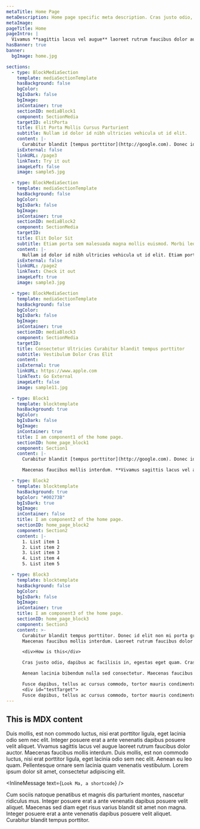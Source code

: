 ```yaml
---
metaTitle: Home Page
metaDescription: Home page specific meta description. Cras justo odio, dapibus ac facilisis in, egestas eget quam.
metaImage:
pageTitle: Home
pageIntro: |
  Vivamus **sagittis lacus vel augue** laoreet rutrum faucibus dolor auctor. [In-page link to anchor below](#testTarget). Smooth scrolling is implemented with css `scroll-behavior: smooth;`. Integer posuere erat a ante venenatis dapibus posuere velit aliquet. Duis mollis, est non commodo luctus, nisi erat porttitor ligula, _eget lacinia odio sem nec elit_. Cum sociis natoque penatibus et magnis dis parturient montes, nascetur ridiculus mus. Vivamus sagittis lacus vel augue laoreet rutrum faucibus dolor auctor. Vivamus sagittis lacus vel augue laoreet rutrum faucibus dolor auctor.
hasBanner: true
banner:
  bgImage: home.jpg

sections:
  - type: BlockMediaSection
    template: mediaSectionTemplate
    hasBackground: false
    bgColor:
    bgIsDark: false
    bgImage:
    inContainer: true
    sectionID: mediaBlock1
    component: SectionMedia
    targetID: elitPorta
    title: Elit Porta Mollis Cursus Parturient
    subtitle: Nullam id dolor id nibh ultricies vehicula ut id elit.
    content: |-
      Curabitur blandit [tempus porttitor](http://google.com). Donec id elit non mi porta gravida at eget metus. Cras mattis consectetur purus sit amet fermentum. Integer posuere erat a ante venenatis dapibus posuere _velit aliquet_. Donec id elit non mi porta gravida at eget metus. Aenean lacinia bibendum nulla sed consectetur. Cum sociis natoque penatibus et magnis dis parturient montes, nascetur ridiculus mus.
    isExternal: false
    linkURL: /page3
    linkText: Try it out
    imageLeft: false
    image: sample5.jpg

  - type: BlockMediaSection
    template: mediaSectionTemplate
    hasBackground: false
    bgColor:
    bgIsDark: false
    bgImage:
    inContainer: true
    sectionID: mediaBlock2
    component: SectionMedia
    targetID:
    title: Elit Dolor Sit
    subtitle: Etiam porta sem malesuada magna mollis euismod. Morbi leo risus, porta ac consectetur ac, vestibulum at eros.
    content: |-
      Nullam id dolor id nibh ultricies vehicula ut id elit. Etiam porta sem malesuada magna mollis euismod. [Scroll to section above](#elitPorta) Maecenas sed diam eget risus varius blandit sit amet non magna. Cras justo odio, dapibus ac facilisis in, egestas eget quam.
    isExternal: false
    linkURL: /page2
    linkText: Check it out
    imageLeft: true
    image: sample3.jpg

  - type: BlockMediaSection
    template: mediaSectionTemplate
    hasBackground: false
    bgColor:
    bgIsDark: false
    bgImage:
    inContainer: true
    sectionID: mediaBlock3
    component: SectionMedia
    targetID:
    title: Consectetur Ultricies Curabitur blandit tempus porttitor
    subtitle: Vestibulum Dolor Cras Elit
    content:
    isExternal: true
    linkURL: https://www.apple.com
    linkText: Go External
    imageLeft: false
    image: sample11.jpg

  - type: Block1
    template: blocktemplate
    hasBackground: true
    bgColor:
    bgIsDark: false
    bgImage:
    inContainer: true
    title: I am component1 of the home page.
    sectionID: home_page_block1
    component: Section1
    content: |-
      Curabitur blandit [tempus porttitor](http://google.com). Donec id elit non mi porta gravida at eget metus. Cras mattis consectetur purus sit amet fermentum. Integer posuere erat a ante venenatis dapibus posuere _velit aliquet_. Donec id elit non mi porta gravida at eget metus. Aenean lacinia bibendum nulla sed consectetur. Cum sociis natoque penatibus et magnis dis parturient montes, nascetur ridiculus mus.

      Maecenas faucibus mollis interdum. **Vivamus sagittis lacus vel augue** laoreet rutrum faucibus dolor auctor. Nulla vitae elit libero, a pharetra augue. Cras mattis consectetur purus sit amet fermentum. Morbi leo risus, porta ac consectetur ac, vestibulum at eros.

  - type: Block2
    template: blocktemplate
    hasBackground: true
    bgColor: "#00273B"
    bgIsDark: true
    bgImage:
    inContainer: false
    title: I am component2 of the home page.
    sectionID: home_page_block2
    component: Section2
    content: |-
      1. List item 1
      2. List item 2
      3. List item 3
      4. List item 4
      5. List item 5

  - type: Block3
    template: blocktemplate
    hasBackground: false
    bgColor:
    bgIsDark: false
    bgImage:
    inContainer: true
    title: I am component3 of the home page.
    sectionID: home_page_block3
    component: Section3
    content: >-
      Curabitur blandit tempus porttitor. Donec id elit non mi porta gravida at eget metus. Cras mattis consectetur purus sit amet fermentum. [Integer posuere erat](http://apple.com) a ante venenatis dapibus posuere _velit aliquet_. Donec id elit non mi porta gravida at eget metus. Aenean lacinia bibendum nulla sed consectetur. Cum sociis natoque penatibus et magnis dis parturient montes, nascetur ridiculus mus.
      Maecenas faucibus mollis interdum. Laoreet rutrum faucibus dolor auctor. Nulla vitae elit libero, a pharetra augue. Cras mattis consectetur purus sit amet fermentum. Morbi leo risus, porta ac consectetur ac, vestibulum at eros **Vivamus sagittis lacus vel augue**.

      <div>How is this</div>

      Cras justo odio, dapibus ac facilisis in, egestas eget quam. Cras mattis consectetur purus sit amet fermentum. Nullam quis risus eget urna mollis ornare vel eu leo. Morbi leo risus, porta ac consectetur ac, vestibulum at eros.

      Aenean lacinia bibendum nulla sed consectetur. Maecenas faucibus mollis interdum. Curabitur blandit tempus porttitor. Nullam id dolor id nibh ultricies vehicula ut id elit. Maecenas sed diam eget risus varius blandit sit amet non magna. Curabitur blandit tempus porttitor.

      Fusce dapibus, tellus ac cursus commodo, tortor mauris condimentum nibh, ut fermentum massa justo sit amet risus. Maecenas sed diam eget risus varius blandit sit amet non magna. Fusce dapibus, tellus ac cursus commodo, tortor mauris condimentum nibh, ut fermentum massa justo sit amet risus. Nullam quis risus eget urna mollis ornare vel eu leo. Integer posuere erat a ante venenatis dapibus posuere velit aliquet.
      <div id="testTarget">
      Fusce dapibus, tellus ac cursus commodo, tortor mauris condimentum nibh, ut fermentum massa justo sit amet risus. Nulla vitae elit libero, a pharetra augue. Curabitur blandit tempus porttitor. Cras justo odio, dapibus ac facilisis in, egestas eget quam. Vivamus sagittis lacus vel augue laoreet rutrum faucibus dolor auctor. Nullam quis risus eget urna mollis ornare vel eu leo.
---
```



## This is MDX content

Duis mollis, est non commodo luctus, nisi erat porttitor ligula, eget lacinia odio sem nec elit. Integer posuere erat a ante venenatis dapibus posuere velit aliquet. Vivamus sagittis lacus vel augue laoreet rutrum faucibus dolor auctor. Maecenas faucibus mollis interdum. Duis mollis, est non commodo luctus, nisi erat porttitor ligula, eget lacinia odio sem nec elit. Aenean eu leo quam. Pellentesque ornare sem lacinia quam venenatis vestibulum. Lorem ipsum dolor sit amet, consectetur adipiscing elit.

<InlineMessage text={`Look Ma, a shortcode`} />

Cum sociis natoque penatibus et magnis dis parturient montes, nascetur ridiculus mus. Integer posuere erat a ante venenatis dapibus posuere velit aliquet. Maecenas sed diam eget risus varius blandit sit amet non magna. Integer posuere erat a ante venenatis dapibus posuere velit aliquet. Curabitur blandit tempus porttitor.
